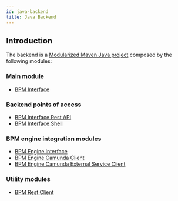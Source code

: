 ```yaml
---
id: java-backend
title: Java Backend
---
```



## Introduction

The <AppName /> backend is a [Modularized Maven Java project](https://maven.apache.org/guides/mini/guide-multiple-modules.html) composed by the following modules:

### Main module
- [BPM Interface](http://github.com/mmctech/cis-innovation-bpm-platform/tree/main/mmc-bpm-interface)

### Backend points of access
- [BPM Interface Rest API](https://github.com/mmctech/cis-innovation-bpm-platform/tree/main/mmc-bpm-interface-rest-api)
- [BPM Interface Shell](https://github.com/mmctech/cis-innovation-bpm-platform/tree/main/mmc-bpm-interface-shell)

### BPM engine integration modules
- [BPM Engine Interface](https://github.com/mmctech/cis-innovation-bpm-platform/tree/main/mmc-bpm-engine-interface)
- [BPM Engine Camunda Client](https://github.com/mmctech/cis-innovation-bpm-platform/tree/main/mmc-bpm-engine-camunda-client)
- [BPM Engine Camunda External Service Client](https://github.com/mmctech/cis-innovation-bpm-platform/tree/main/mmc-bpm-engine-camunda-external-service-client)

### Utility modules
- [BPM Rest Client](https://github.com/mmctech/cis-innovation-bpm-platform/tree/main/mmc-bpm-rest-client)